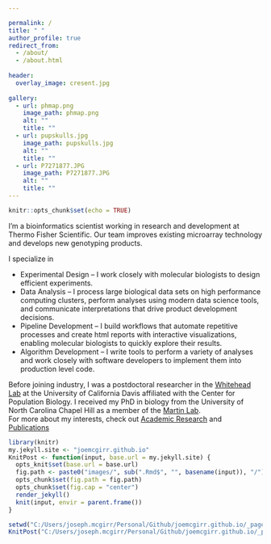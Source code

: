 ```yaml
---

permalink: /
title: " "
author_profile: true
redirect_from: 
  - /about/
  - /about.html
  
header:
  overlay_image: cresent.jpg 
  
gallery:
  - url: phmap.png
    image_path: phmap.png
    alt: ""
    title: ""
  - url: pupskulls.jpg
    image_path: pupskulls.jpg
    alt: ""
    title: ""
  - url: P7271877.JPG
    image_path: P7271877.JPG
    alt: ""
    title: "" 
---
```


```r
knitr::opts_chunk$set(echo = TRUE)
```

I’m a bioinformatics scientist working in research and development at Thermo Fisher Scientific.
Our team improves existing microarray technology and develops new genotyping products. 

I specialize in 

  - Experimental Design -- I work closely with molecular biologists to design efficient experiments.
  - Data Analysis -- I process large biological data sets on high performance computing clusters,
  perform analyses using modern data science tools, and communicate interpretations that drive product development decisions.
  - Pipeline Development -- I build workflows that automate repetitive processes and create html reports with interactive visualizations, 
  enabling molecular biologists to quickly explore their results.
  - Algorithm Development -- I write tools to perform a variety of analyses and work closely with software developers to implement 
  them into production level code.
   

Before joining industry, I was a postdoctoral researcher in the [Whitehead Lab](https://whiteheadresearch.wordpress.com/) 
at the University of California Davis affiliated with the Center for Population Biology. 
I received my PhD in biology from the University of North Carolina Chapel Hill 
as a member of the [Martin Lab](http://ib.berkeley.edu/labs/martin/).  
For more about my interests, check out [Academic Research](https://joemcgirr.github.io/research/) 
and [Publications](https://joemcgirr.github.io/publications/)





```r
library(knitr)
my.jekyll.site <- "joemcgirr.github.io"
KnitPost <- function(input, base.url = my.jekyll.site) {
  opts_knit$set(base.url = base.url)
  fig.path <- paste0("images/", sub(".Rmd$", "", basename(input)), "/")
  opts_chunk$set(fig.path = fig.path)
  opts_chunk$set(fig.cap = "center")
  render_jekyll()
  knit(input, envir = parent.frame())
}

setwd("C:/Users/joseph.mcgirr/Personal/Github/joemcgirr.github.io/_pages/")
KnitPost("C:/Users/joseph.mcgirr/Personal/Github/joemcgirr.github.io/_pages/about.Rmd")

```
